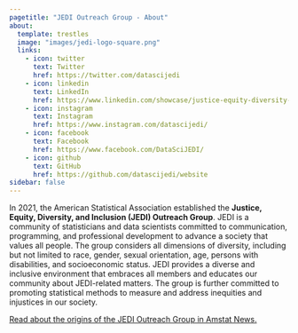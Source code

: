 ```yaml
---
pagetitle: "JEDI Outreach Group - About"
about:
  template: trestles
  image: "images/jedi-logo-square.png"
  links:
    - icon: twitter
      text: Twitter
      href: https://twitter.com/datascijedi
    - icon: linkedin
      text: LinkedIn
      href: https://www.linkedin.com/showcase/justice-equity-diversity-and-inclusion-organizing-group
    - icon: instagram
      text: Instagram
      href: https://www.instagram.com/datascijedi/
    - icon: facebook
      text: Facebook
      href: https://www.facebook.com/DataSciJEDI/
    - icon: github
      text: GitHub
      href: https://github.com/datascijedi/website
sidebar: false
---
```


In 2021, the American Statistical Association established the **Justice, Equity, Diversity, and Inclusion (JEDI) Outreach Group**.
JEDI is a community of statisticians and data scientists committed to communication, programming, and professional development to advance a society that values all people.
The group considers all dimensions of diversity, including but not limited to race, gender, sexual orientation, age, persons with disabilities, and socioeconomic status.
JEDI provides a diverse and inclusive environment that embraces all members and educates our community about JEDI-related matters.
The group is further committed to promoting statistical methods to measure and address inequities and injustices in our society.

[Read about the origins of the JEDI Outreach Group in Amstat News.](https://magazine.amstat.org/blog/2021/05/01/the-origins-of-jedi/)
